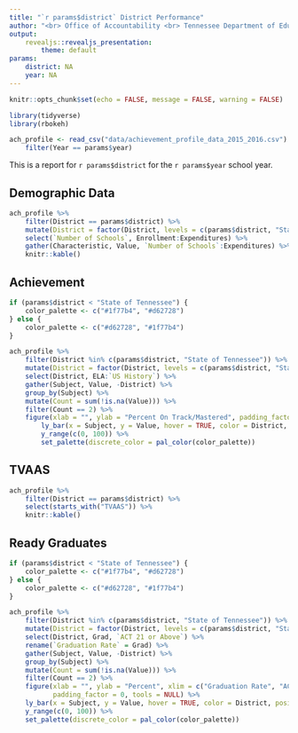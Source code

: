 ```yaml
---
title: "`r params$district` District Performance"
author: "<br> Office of Accountability <br> Tennessee Department of Education"
output:
    revealjs::revealjs_presentation:
        theme: default
params:
    district: NA
    year: NA
---
```


```r
knitr::opts_chunk$set(echo = FALSE, message = FALSE, warning = FALSE)

library(tidyverse)
library(rbokeh)

ach_profile <- read_csv("data/achievement_profile_data_2015_2016.csv") %>%
    filter(Year == params$year)
```

This is a report for `r params$district` for the `r params$year` school year.

## Demographic Data

```r
ach_profile %>%
    filter(District == params$district) %>%
    mutate(District = factor(District, levels = c(params$district, "State of Tennessee"))) %>% 
    select(`Number of Schools`, Enrollment:Expenditures) %>%
    gather(Characteristic, Value, `Number of Schools`:Expenditures) %>% 
    knitr::kable()
```

## Achievement

```r

if (params$district < "State of Tennessee") {
    color_palette <- c("#1f77b4", "#d62728")
} else {
    color_palette <- c("#d62728", "#1f77b4")
}

ach_profile %>%
    filter(District %in% c(params$district, "State of Tennessee")) %>%
    mutate(District = factor(District, levels = c(params$district, "State of Tennessee"))) %>%
    select(District, ELA:`US History`) %>%
    gather(Subject, Value, -District) %>%
    group_by(Subject) %>%
    mutate(Count = sum(!is.na(Value))) %>%
    filter(Count == 2) %>%
    figure(xlab = "", ylab = "Percent On Track/Mastered", padding_factor = 0, tools = NULL) %>%
        ly_bar(x = Subject, y = Value, hover = TRUE, color = District, position = "dodge") %>%
        y_range(c(0, 100)) %>%
        set_palette(discrete_color = pal_color(color_palette))
```

## TVAAS

```r
ach_profile %>%
    filter(District == params$district) %>%
    select(starts_with("TVAAS")) %>%
    knitr::kable()
```

## Ready Graduates

```r

if (params$district < "State of Tennessee") {
    color_palette <- c("#1f77b4", "#d62728")
} else {
    color_palette <- c("#d62728", "#1f77b4")
}

ach_profile %>%
    filter(District %in% c(params$district, "State of Tennessee")) %>%
    mutate(District = factor(District, levels = c(params$district, "State of Tennessee"))) %>%
    select(District, Grad, `ACT 21 or Above`) %>%
    rename(`Graduation Rate` = Grad) %>%
    gather(Subject, Value, -District) %>%
    group_by(Subject) %>%
    mutate(Count = sum(!is.na(Value))) %>%
    filter(Count == 2) %>% 
    figure(xlab = "", ylab = "Percent", xlim = c("Graduation Rate", "ACT 21 or Above"),
           padding_factor = 0, tools = NULL) %>%
    ly_bar(x = Subject, y = Value, hover = TRUE, color = District, position = "dodge") %>%
    y_range(c(0, 100)) %>%
    set_palette(discrete_color = pal_color(color_palette))
```
